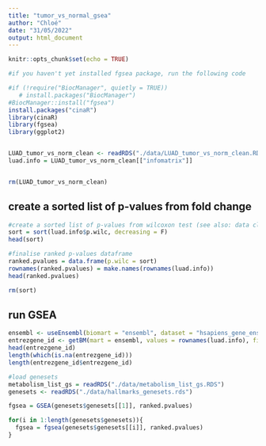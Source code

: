 ```yaml
---
title: "tumor_vs_normal_gsea"
author: "Chloé"
date: "31/05/2022"
output: html_document
---
```


```r
knitr::opts_chunk$set(echo = TRUE)
```

```r
#if you haven't yet installed fgsea package, run the following code

#if (!require("BiocManager", quietly = TRUE))
   # install.packages("BiocManager")
#BiocManager::install("fgsea")
install.packages("cinaR")
library(cinaR)
library(fgsea)
library(ggplot2)


LUAD_tumor_vs_norm_clean <- readRDS("./data/LUAD_tumor_vs_norm_clean.RDS")
luad.info = LUAD_tumor_vs_norm_clean[["infomatrix"]]


rm(LUAD_tumor_vs_norm_clean)
```

## create a sorted list of p-values from fold change

```r

#create a sorted list of p-values from wilcoxon test (see also: data cleanup)
sort = sort(luad.info$p.wilc, decreasing = F)
head(sort)

#finalise ranked p-values dataframe
ranked.pvalues = data.frame(p.wilc = sort)
rownames(ranked.pvalues) = make.names(rownames(luad.info))
head(ranked.pvalues)

rm(sort)
```

## run GSEA

```r
ensembl <- useEnsembl(biomart = "ensembl", dataset = "hsapiens_gene_ensembl")
entrezgene_id <- getBM(mart = ensembl, values = rownames(luad.info), filters = "external_gene_name", attributes = c("entrezgene_id", "external_gene_name"))
head(entrezgene_id)
length(which(is.na(entrezgene_id)))
length(entrezgene_id$entrezgene_id)
```
 
```r
#load genesets
metabolism_list_gs = readRDS("./data/metabolism_list_gs.RDS")
genesets <- readRDS("./data/hallmarks_genesets.rds")

fgsea = GSEA(genesets$genesets[[1]], ranked.pvalues)

for(i in 1:length(genesets$genesets)){
  fgsea = fgsea(genesets$genesets[[i]], ranked.pvalues)
}

```

